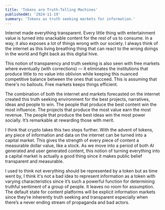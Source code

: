 ```yaml
---
title: 'Tokens are Truth-Telling Machines'
publishedAt: '2024-11-19'
summary: 'Tokens as truth seeking markets for information.'
---
```


Internet made everything transparent. Every little thing with entertainment value is turned into snackable content for the rest of us to consume. In a way, it also exposes a lot of things wrong with our society. I always think of the internet as this living breathing thing that can react to the wrong doings in the world and fight back as this digital hive. 

This notion of transparency and truth seeking is also seen with free markets where eventually (with corrections) — it eliminates the institutions that produce little to no value into oblivion while keeping this nuanced competitive balance between the ones that succeed. This is assuming that there's no bailouts. Free markets keeps things efficient. 

The combination of both the internet and markets forecasted on the internet created this truth seeking environment for the best projects, narratives, ideas and people to win. The people that produce the best content win the most influence. The projects that produce the most value earn the most revenue. The people that produce the best ideas win the most power socially. It’s remarkable at rewarding those with merit. 

I think that crypto takes this two steps further. With the advent of tokens, any piece of information and data on the internet can be turned into a capital market. This gives the strength of every piece of content a measurable dollar value, like a stock. As we move into a period of both AI generated and user generated content, this notion of turning everything into a capital market is actually a good thing since it makes public belief transparent and measurable. 

I used to think not everything should be represented by a token but as time went by, I think it's not a bad idea to represent information as a token with varying characteristics since it’s such a powerful function for determining  truthful sentiment of a group of people. It leaves no room for assumption. The default state for content platforms will be explicit information markets since they’re inherently truth seeking and transparent especially when there’s a never ending stream of propaganda and bad actors. 